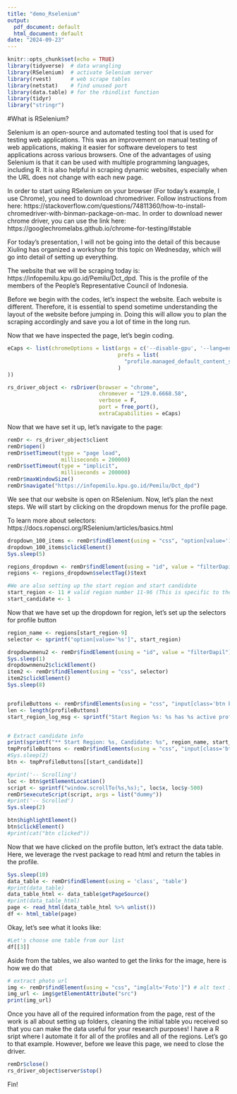 ---
title: "demo_Rselenium"
output:
  pdf_document: default
  html_document: default
date: "2024-09-23"
---

```{r setup, include=FALSE}
knitr::opts_chunk$set(echo = TRUE)
library(tidyverse)  # data wrangling
library(RSelenium)  # activate Selenium server
library(rvest)      # web scrape tables
library(netstat)    # find unused port
library(data.table) # for the rbindlist function
library(tidyr)
library("stringr")
```

#What is RSelenium?

Selenium is an open-source and automated testing tool that is used for testing web applications. This was an improvement on manual testing of web applications, making it easier for software developers to test applications across various browsers. One of the advantages of using Selenium is that it can be used with multiple programming languages, including R. It is also helpful in scraping dynamic websites, especially when the URL does not change with each new page. 

In order to start using RSelenium on your browser (For today's example, I use Chrome), you need to download chromedriver. Follow instructions from here: https://stackoverflow.com/questions/74811360/how-to-install-chromedriver-with-binman-package-on-mac. In order to download newer chrome driver, you can use the link here: https://googlechromelabs.github.io/chrome-for-testing/#stable

For today's presentation, I will not be going into the detail of this because Xiuling has organized a workshop for this topic on Wednesday, which will go into detail of setting up everything.

The website that we will be scraping today is: https://infopemilu.kpu.go.id/Pemilu/Dct_dpd. This is the profile of the members of the People's Representative Council of Indonesia. 

Before we begin with the codes, let's inspect the website. Each website is different. Therefore, it is essential to spend sometime understanding the layout of the website before jumping in. Doing this will allow you to plan the scraping accordingly and save you a lot of time in the long run. 

Now that we have inspected the page, let's begin coding. 

```{r setting up Selenium}
eCaps <- list(chromeOptions = list(args = c('--disable-gpu', '--lang=en'), 
                                   prefs = list(
                                     "profile.managed_default_content_settings.images" = 2L
                                   )
))

rs_driver_object <- rsDriver(browser = "chrome",
                             chromever = "129.0.6668.58",
                             verbose = F,
                             port = free_port(),
                             extraCapabilities = eCaps)

```


Now that we have set it up, let's navigate to the page: 

```{r Navigation, echo=T}
remDr <- rs_driver_object$client
remDr$open()
remDr$setTimeout(type = "page load",
                 milliseconds = 200000)
remDr$setTimeout(type = "implicit",
                 milliseconds = 200000)
remDr$maxWindowSize()
remDr$navigate("https://infopemilu.kpu.go.id/Pemilu/Dct_dpd")
```

We see that our website is open on RSelenium. Now, let's plan the next steps. We will start by clicking on the dropdown menus for the profile page.

To learn more about selectors: https://docs.ropensci.org/RSelenium/articles/basics.html

```{r Dropdown, echo=T}
dropdown_100_items <- remDr$findElement(using = "css", "option[value='100']")
dropdown_100_items$clickElement()
Sys.sleep(5)

regions_dropdown <- remDr$findElement(using = "id", value = "filterDapil")
regions <- regions_dropdown$selectTag()$text

#We are also setting up the start region and start candidate
start_region <- 11 # valid region number 11-96 (This is specific to the website, which is why inspecting is important)
start_candidate <- 1
```

Now that we have set up the dropdown for region, let's set up the selectors for profile button


```{r Dropdowns and Profile Button, echo=T}
region_name <- regions[start_region-9]
selector <- sprintf("option[value='%s']", start_region)

dropdownmenu2 <- remDr$findElement(using = "id", value = "filterDapil")
Sys.sleep(1)
dropdownmenu2$clickElement()
item2 <- remDr$findElement(using = "css", selector)
item2$clickElement()
Sys.sleep(8)


profileButtons <- remDr$findElements(using = "css", "input[class='btn btn-secondary']")
len <- length(profileButtons)
start_region_log_msg <- sprintf("Start Region %s: %s has %s active profiles", start_region-10, region_name, len)


# Extract candidate info
print(sprintf("** Start Region: %s, Candidate: %s", region_name, start_candidate))
tmpProfileButtons <- remDr$findElements(using = "css", "input[class='btn btn-secondary']")
#Sys.sleep(2)
btn <- tmpProfileButtons[[start_candidate]]

#print('-- Scrolling')
loc <- btn$getElementLocation()
script <- sprintf("window.scrollTo(%s,%s);", loc$x, loc$y-500)
remDr$executeScript(script, args = list("dummy"))
#print('-- Scrolled')
Sys.sleep(2)

btn$highlightElement()
btn$clickElement()
#print(cat("btn clicked"))

```


Now that we have clicked on the profile button, let's extract the data table. Here, we leverage the rvest package to read html and return the tables in the profile.

```{r Data Table, echo=T}

Sys.sleep(10)
data_table <- remDr$findElement(using = 'class', 'table')
#print(data_table)
data_table_html <- data_table$getPageSource()
#print(data_table_html)
page <- read_html(data_table_html %>% unlist())
df <- html_table(page)

```
Okay, let's see what it looks like:

```{r Exploring Data Table, echo=T}
#Let's choose one table from our list
df[[3]]

```
Aside from the tables, we also wanted to get the links for the image, here is how we do that

```{r Image URL, echo=T}


# extract photo url
img <- remDr$findElement(using = "css", "img[alt='Foto']") # alt text is Foto or Photo
img_url <- img$getElementAttribute("src")
print(img_url)

```
Once you have all of the required information from the page, rest of the work is all about setting up folders, cleaning the initial table you received so that you can make the data useful for your research purposes! I have a R sript where I automate it for all of the profiles and all of the regions. Let's go to that example. However, before we leave this page, we need to close the driver.

```{r Close Driver, echo=T}

remDr$close()
rs_driver_object$server$stop()
```

Fin!




